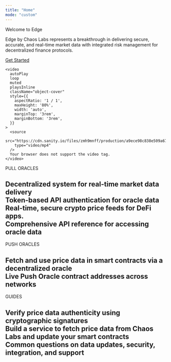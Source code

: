 ```yaml
---
title: "Home"
mode: "custom"
---
```


<div className="relative w-full" style={{ height: '35rem', overflow: 'hidden' }}>
  <div
    className="flex flex-col md:flex-row items-center justify-center h-full"
    style={{ gap: '5rem' }}
  >
    <div
      className="text-gray-100"
      style={{
        maxWidth: '30rem',
        textAlign: 'left',
        zIndex: 10,
      }}
    >
      <div
        style={{
          fontWeight: '700',
          fontSize: '2.5rem',
          marginBottom: '1rem',
        }}
      >
        Welcome to Edge
      </div>
      <p className="mb-6">
        Edge by Chaos Labs represents a breakthrough in delivering secure, accurate, and real-time market data with integrated risk management for decentralized finance protocols.
      </p>
      <a
        href="/getting-started/node-operators"
        className="inline-block rounded-full text-white pl-4 pr-5 py-2.5 font-medium transition transform duration-300 hover:scale-105 hover:shadow-[0_0_15px_#a1e337]"
        style={{
          background: 'linear-gradient(#50a306, #a1e337)',
        }}
      >
        Get Started
      </a>
    </div>

    <video
      autoPlay
      loop
      muted
      playsInline
      className="object-cover"
      style={{
        aspectRatio: '1 / 1',
        maxHeight: '80%',
        width: 'auto',
        marginTop: '3rem',
        marginBottom: '3rem',
      }}
    >
      <source
        src="https://cdn.sanity.io/files/zmh9mnff/production/a9ece98c838e509a67fbbe3f08d4acf8eabc1865.mp4#t=0"
        type="video/mp4"
      />
      Your browser does not support the video tag.
    </video>
  </div>
</div>

<div
  style={{
    height: "2px",
    width: "90%",
    backgroundColor: "#a1e337",
    margin: "3rem auto",
  }}
/>

<div
  style={{marginTop: '3rem', maxWidth: '70rem', marginLeft: 'auto',
  marginRight: 'auto', paddingLeft: '1.25rem',
  paddingRight: '1.25rem' }}
>
  <div
    className="text-gray-900 dark:text-gray-200"
    style={{
    textAlign: 'center',
    fontSize: '24px',
    fontWeight: '600',
    marginBottom: '2rem',
    }}
  >
    PULL ORACLES
  </div>

  <h2 className="text-gray-900 dark:text-gray-200" style={{marginTop: '2rem', marginBottom: '2rem', fontWeight: '500'}} />

  <CardGroup cols={4} className="grid items-stretch gap-4">
  <div className="h-full transition-transform duration-300 hover:-translate-y-2">
    <Card className="h-full flex flex-col" title="System Architecture" icon="sitemap" href="/pull-oracles/publish-your-docs" arrow={false}>
      Decentralized system for real-time market data delivery 
    </Card>
  </div>
  <div className="h-full transition-transform duration-300 hover:-translate-y-2">
    <Card className="h-full flex flex-col" title="Authentication" icon="user" href="/pull-oracles/authentication" arrow={false}>
      Token-based API authentication for oracle data 
    </Card>
  </div>
  <div className="h-full transition-transform duration-300 hover:-translate-y-2">
    <Card className="h-full flex flex-col" title="Feed IDs" icon="coins" href="/pull-oracles/feed-ids" arrow={false}>
      Real-time, secure crypto price feeds for DeFi apps.
    </Card>
  </div>
  <div className="h-full transition-transform duration-300 hover:-translate-y-2">
    <Card className="h-full flex flex-col" title="REST API" icon="webhook" href="/pull-oracles/rest-api" arrow={false}>
      Comprehensive API reference for accessing oracle data
    </Card>
  </div>
  </CardGroup>

</div>

<div
  style={{marginTop: '3rem', maxWidth: '70rem', marginLeft: 'auto',
  marginRight: 'auto', paddingLeft: '1.25rem',
  paddingRight: '1.25rem' }}
>
  <div
    className="text-gray-900 dark:text-gray-200"
    style={{
    textAlign: 'center',
    fontSize: '24px',
    fontWeight: '600',
    marginBottom: '2rem',
    }}
  >
    PUSH ORACLES
  </div>

  <h2 className="text-gray-900 dark:text-gray-200" style={{marginTop: '2rem', marginBottom: '2rem', fontWeight: '500'}} />

  <CardGroup cols={2} className="grid items-stretch gap-4">
  <div className="h-full transition-transform duration-300 hover:-translate-y-2">
    <Card className="h-full flex flex-col" title="Overview" icon="circle-dollar" href="/push-oracles/overview" arrow={false}>
      Fetch and use price data in smart contracts via a decentralized oracle
    </Card>
  </div>
  <div className="h-full transition-transform duration-300 hover:-translate-y-2">
    <Card className="h-full flex flex-col" title="Feed Addresses" icon="chart-network" href="/push-oracles/feed-addresses" arrow={false}>
      Live Push Oracle contract addresses across networks
    </Card>
  </div>
  </CardGroup>

</div>

<div
  style={{marginTop: '3rem', marginBottom: '5rem', maxWidth: '70rem', marginLeft: 'auto',
  marginRight: 'auto', paddingLeft: '1.25rem',
  paddingRight: '1.25rem' }}
>
  <div
    className="text-gray-900 dark:text-gray-200"
    style={{
    textAlign: 'center',
    fontSize: '24px',
    fontWeight: '600',
    marginBottom: '2rem',
    }}
  >
    GUIDES
  </div>

  <h2 className="text-gray-900 dark:text-gray-200" style={{marginTop: '2rem', marginBottom: '2rem', fontWeight: '500'}} />

  <CardGroup cols={3} className="grid items-stretch gap-4">
  <div className="h-full transition-transform duration-300 hover:-translate-y-2">
    <Card className="h-full flex flex-col" title="Signature Verification" icon="cloud-check" href="/guides/signature-verification" arrow={false}>
      Verify price data authenticity using cryptographic signatures
    </Card>
  </div>
  <div className="h-full transition-transform duration-300 hover:-translate-y-2">
    <Card className="h-full flex flex-col" title="Using an Offchain Service" icon="server" href="/guides/using-an-offchain-service" arrow={false}>
      Build a service to fetch price data from Chaos Labs and update your smart contracts
    </Card>
  </div>
  <div className="h-full transition-transform duration-300 hover:-translate-y-2">
    <Card className="h-full flex flex-col" title="FAQs" icon="comments-question" href="/guides/faqs" arrow={false}>
      Common questions on data updates, security, integration, and support
    </Card>
  </div>
  </CardGroup>

</div>